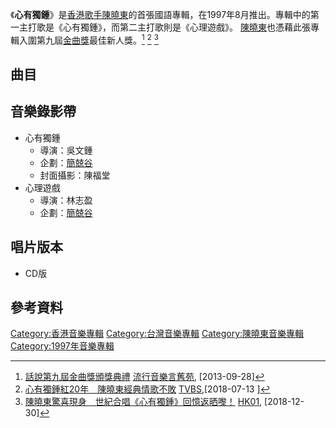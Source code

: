 {{Album infobox | <!-- See Wikipedia:WikiProject_Albums -->
|  Name        = 心有獨鍾
|  Type        = 專輯
|  Artist      = [[陳曉東_(藝人)|陳曉東]]
|  Cover       = 陳曉東 心有獨鍾.jpg
|  Released    = 1997年8月
|  Recorded    = 1997年
|  Genre       = [[國語流行音樂|國語流行音樂]]
|  Length      = 43:56
|  Label       = [[寶麗金|寶麗金]]
|  Number      = 
|  Producer    = [[陳子鴻|陳子鴻]]、[[馬毓芬|馬毓芬]]、[[林明陽|林明陽]]
|  Last album  = [[心理遊戲|心理遊戲]]<br />（1997年）
|  This album  = '''心有獨鍾'''<br />（1997年）
|  Next album  = [[心的接觸|心的接觸]]<br />（1997年）}}

《'''心有獨鍾'''》是[[香港|香港]][[歌手|歌手]][[陳曉東_(藝人)|陳曉東]]的首張國語專輯，在1997年8月推出。專輯中的第一主打歌是《心有獨鍾》，而第二主打歌則是《心理遊戲》。
[[陳曉東_(藝人)|陳曉東]]也憑藉此張專輯入圍第九屆[[金曲獎|金曲獎]]最佳新人獎。<ref>[https://jackli51.pixnet.net/blog/post/162956627-%E8%A9%B1%E8%AA%AA%E7%AC%AC%E4%B9%9D%E5%B1%86%E9%87%91%E6%9B%B2%E7%8D%8E%E9%A0%92%E7%8D%8E%E5%85%B8%E7%A6%AE 話說第九屆金曲獎頒獎典禮] {{Wayback|url=https://jackli51.pixnet.net/blog/post/162956627-%E8%A9%B1%E8%AA%AA%E7%AC%AC%E4%B9%9D%E5%B1%86%E9%87%91%E6%9B%B2%E7%8D%8E%E9%A0%92%E7%8D%8E%E5%85%B8%E7%A6%AE |date=20190921164308 }} [[流行音樂言舊苑|流行音樂言舊苑]], [2013-09-28]</ref> <ref>[https://news.tvbs.com.tw/entertainment/954992 心有獨鍾紅20年　陳曉東經典情歌不敗] {{Wayback|url=https://news.tvbs.com.tw/entertainment/954992 |date=20200801143228 }} [[TVBS|TVBS]],[2018-07-13 ]</ref> <ref>[https://www.hk01.com/%E7%9C%BE%E6%A8%82%E8%BF%B7/276774/%E6%96%B0%E5%9F%8E%E5%8B%81%E7%88%86-%E9%99%B3%E6%9B%89%E6%9D%B1%E9%A9%9A%E5%96%9C%E7%8F%BE%E8%BA%AB-%E4%B8%96%E7%B4%80%E5%90%88%E5%94%B1-%E5%BF%83%E6%9C%89%E7%8D%A8%E9%8D%BE-%E5%9B%9E%E6%86%B6%E8%BF%94%E6%99%92%E5%9A%9F 陳曉東驚喜現身　世紀合唱《心有獨鍾》回憶返晒嚟！] {{Wayback|url=https://www.hk01.com/%E7%9C%BE%E6%A8%82%E8%BF%B7/276774/%E6%96%B0%E5%9F%8E%E5%8B%81%E7%88%86-%E9%99%B3%E6%9B%89%E6%9D%B1%E9%A9%9A%E5%96%9C%E7%8F%BE%E8%BA%AB-%E4%B8%96%E7%B4%80%E5%90%88%E5%94%B1-%E5%BF%83%E6%9C%89%E7%8D%A8%E9%8D%BE-%E5%9B%9E%E6%86%B6%E8%BF%94%E6%99%92%E5%9A%9F |date=20190921163748 }} [[HK01|HK01]], [2018-12-30]</ref>

== 曲目 ==
{{Tracklist
| collapsed = 
| headline = 
| font_size = 
| total_length = 

| all_writing = 
| all_music = 
| all_lyrics = 
| all_arranger = 
| all_producer = 
| all_note = 

| extra_column =

| title1 = 心有獨鍾
| note1 = 
| longnote1 = 第一主打歌
| music1 = [[洪堯斌|洪堯斌]]
| lyrics1 = 洪堯斌
| arranger1 = [[屠穎|屠穎]]
| producer1 = [[陳子鴻|陳子鴻]]
| extra1 = 
| length1 = 

| title2 = 你懂就好
| note2 = 
| longnote2 = 粵語原曲為《了解你的所有》
| music2 = Steve Dorff<br>Milton Brown
| lyrics2 = [[姚若龍|姚若龍]]
| arranger2 = [[方樹樑|方樹樑]]
| producer2 = [[馬毓芬|馬毓芬]]
| extra2 = 
| length2 = 

| title3 = 一秒鐘都太久
| note3 = 
| longnote3 = 粵語原曲為《別去的天空》
| music3 = Pelle Nylen<br>Roy Colgate
| lyrics3 = [[謝明訓|謝明訓]]
| arranger3 = [[鮑比達|鮑比達]]
| producer3 = 陳子鴻
| extra3 = 
| length3 = 

| title4 = 心理遊戲
| note4 = 
| longnote4 = 第二主打歌<br>粵語原曲為《心理遊戲》
| music4 = 方樹樑
| lyrics4 = [[蕭雅智|蕭雅智]]
| arranger4 = 方樹樑
| producer4 = 陳子鴻
| extra4 = 
| length4 = 

| title5 = 愛妳．躲妳
| note5 = 
| longnote5 = 第三主打歌<br>粵語原曲為《愛你（躲你）》
| music5 = [[伍仲衡|伍仲衡]]
| lyrics5 = [[十方|十方]]
| arranger5 = [[唐奕聰|唐奕聰]]
| producer5 = 馬毓芬
| extra5 = 
| length5 = 

| title6 = 猜猜猜
| note6 = 
| longnote6 = 第四主打歌<br>粵語原曲為《猜 猜 猜》
| music6 = [[陳美鳳_(香港)|陳美鳳]]
| lyrics6 = 謝明訓
| arranger6 = 陳美鳳
| producer6 = 馬毓芬
| extra6 = 
| length6 = 

| title7 = 意亂情迷
| note7 = 
| longnote7 = 粵語原曲為《結他》
| music7 = 方樹樑
| lyrics7 = 蕭雅智
| arranger7 = 方樹樑
| producer7 = 馬毓芬
| extra7 = 
| length7 = 

| title8 = 深情的眼睛
| note8 = 
| longnote8 = 
| music8 = [[凌偉文|凌偉文]]
| lyrics8 = 姚若龍
| arranger8 = [[許華強|許華強]]
| producer8 = [[林明陽|林明陽]]
| extra8 = 
| length8 = 

| title9 = 實在
| note9 = 
| longnote9 = 第五主打歌
| music9 = [[吳旭文|吳旭文]]
| lyrics9 = 十方
| arranger9 = [[鍾興民|鍾興民]]
| producer9 = 林明陽
| extra9 = 
| length9 = 

| title10 = 白襯衫．藍色憂傷
| note10 = 
| longnote10 = 
| music10 = 凌偉文
| lyrics10 = 十方
| arranger10 = [[吳慶隆|吳慶隆]]
| producer10 = 林明陽
| extra10 = 
| length10 = 
}}
==音樂錄影帶==
*心有獨鍾
**導演：吳文鍾
**企劃：[[簡兢谷|簡兢谷]]
**封面攝影：陳福堂
*心理遊戲
**導演：林志盈
**企劃：[[簡兢谷|簡兢谷]]

== 唱片版本 ==
* CD版

== 參考資料 ==
{{Reflist}}

[[Category:香港音樂專輯|Category:香港音樂專輯]]
[[Category:台灣音樂專輯|Category:台灣音樂專輯]]
[[Category:陳曉東音樂專輯|Category:陳曉東音樂專輯]]
[[Category:1997年音樂專輯|Category:1997年音樂專輯]]